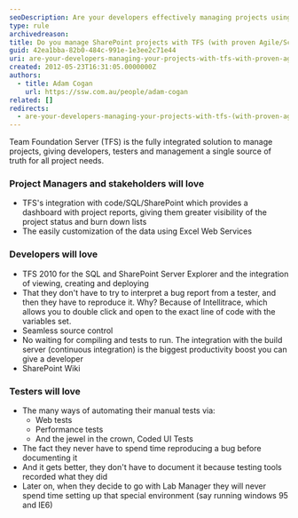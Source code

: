 ```yaml
---
seoDescription: Are your developers effectively managing projects using TFS with proven Agile/Scrum and ALM strategies?
type: rule
archivedreason:
title: Do you manage SharePoint projects with TFS (with proven Agile/Scrum and ALM Strategies)?
guid: 42ea1bba-82b0-484c-991e-1e3ee2c71e44
uri: are-your-developers-managing-your-projects-with-tfs-with-proven-agile-scrum-and-alm-strategies
created: 2012-05-23T16:31:05.0000000Z
authors:
  - title: Adam Cogan
    url: https://ssw.com.au/people/adam-cogan
related: []
redirects:
  - are-your-developers-managing-your-projects-with-tfs-(with-proven-agile-scrum-and-alm-strategies)
---
```


Team Foundation Server (TFS) is the fully integrated solution to manage projects, giving developers, testers and management a single source of truth for all project needs.
### Project Managers and stakeholders will love

* TFS's integration with code/SQL/SharePoint which provides a dashboard with project reports, giving them greater visibility of the project status and burn down lists
* The easily customization of the data using Excel Web Services

### Developers will love

* TFS 2010 for the SQL and SharePoint Server Explorer and the integration of viewing, creating and deploying
* That they don't have to try to interpret a bug report from a tester, and then they have to reproduce it. Why? Because of Intellitrace, which allows you to double click and open to the exact line of code with the variables set.
* Seamless source control
* No waiting for compiling and tests to run. The integration with the build server (continuous integration) is the biggest productivity boost you can give a developer
* SharePoint Wiki

### Testers will love

* The many ways of automating their manual tests via:
  * Web tests
  * Performance tests
  * And the jewel in the crown, Coded UI Tests
* The fact they never have to spend time reproducing a bug before documenting it
* And it gets better, they don't have to document it because testing tools recorded what they did
* Later on, when they decide to go with Lab Manager they will never spend time setting up that special environment (say running windows 95 and IE6)